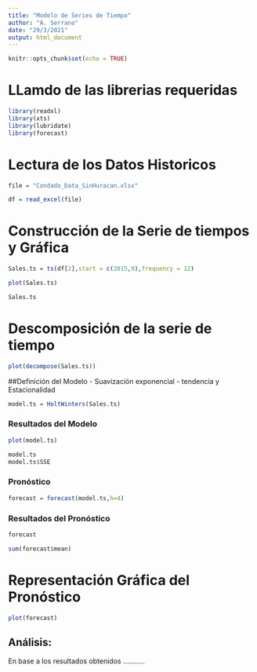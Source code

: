 ```yaml
---
title: "Modelo de Series de Tiempo"
author: "A. Serrano"
date: "29/3/2021"
output: html_document
---
```


```r
knitr::opts_chunk$set(echo = TRUE)
```


# LLamdo de las librerias requeridas
```r
library(readxl)
library(xts)
library(lubridate)
library(forecast)

```



# Lectura de los Datos Historicos
```r
file = "Condado_Data_SinHuracan.xlsx"

df = read_excel(file)
```

# Construcción de la Serie de tiempos y Gráfica
```r
Sales.ts = ts(df[2],start = c(2015,9),frequency = 12)

plot(Sales.ts)

Sales.ts

```




# Descomposición de la serie de tiempo
```r
plot(decompose(Sales.ts))

```

##Definición del Modelo - Suavización exponencial - tendencia y Estacionalidad
```r
model.ts = HoltWinters(Sales.ts)
```

### Resultados del Modelo
```r
plot(model.ts)

model.ts
model.ts$SSE
```
### Pronóstico
```r
forecast = forecast(model.ts,h=4)

```

### Resultados del Pronóstico
```r
forecast

sum(forecast$mean)


```


# Representación Gráfica del Pronóstico
```r
plot(forecast)
```
## Análisis:
  En base a los resultados obtenidos ...........


